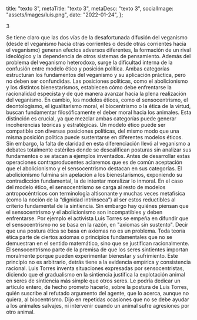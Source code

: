   title: "texto 3",
  metaTitle: "texto 3",
  metaDesc: "texto 3",
  socialImage: "assets/images/luis.png",
  date: "2022-01-24",
};

3

Se tiene claro que las dos vías de la desafortunada difusión del veganismo (desde el veganismo hacia otras corrientes o desde otras corrientes hacia el veganismo) generan efectos adversos diferentes, la formación de un rival ideológico y la dependencia de otros sistemas de pensamiento. Además del problema del veganismo heterodoxo, surge la dificultad interna de la confusión entre modelo ético y posición política. Ambas categorías estructuran los fundamentos del veganismo y su aplicación práctica, pero no deben ser confundidas. Las posiciones políticas, como el abolicionismo y los distintos bienestarismos, establecen cómo debe enfrentarse la racionalidad especista y de qué manera avanzar hacia la plena realización del veganismo. En cambio, los modelos éticos, como el sensocentrismo, el deontologismo, el igualitarismo moral, el biocentrismo o la ética de la virtud, buscan fundamentar filosóficamente el deber moral hacia los animales. Esta distinción es crucial, ya que mezclar ambas categorías puede generar incoherencias teóricas y estratégicas. Un modelo ético puede ser compatible con diversas posiciones políticas, del mismo modo que una misma posición política puede sustentarse en diferentes modelos éticos. Sin embargo, la falta de claridad en esta diferenciación llevó al veganismo a debates totalmente estériles donde se descalifican posturas sin analizar sus fundamentos o se atacan a ejemplos inventados. Antes de desarrollar estas operaciones contraproducentes aclaremos que es de común aceptación que el abolicionismo y el sensocentrismo destacan en sus categorías. El abolicionismo fulmina sin apelación a los bienestarismos, exponiendo su contradicción fundamental, la de intentar moralizar lo inmoral. En el caso del modelo ético, el sensocentrismo se carga al resto de modelos antropocéntricos con terminología altisonante y muchas veces metafísica (como la noción de la “dignidad intrínseca”) al ser estos reductibles al criterio fundamental de la sintiencia. Sin embargo hay quiénes piensan que el sensocentrismo y el abolicionismo son incompatibles y deben enfrentarse. Por ejemplo el activista Luis Torres se empeña en difundir que el sensocentrismo no se basa en la razón, en "axiomas sin sustento". Decir que una postura ética se basa en axiomas no es un problema. Toda teoría ética parte de ciertos axiomas o principios fundamentales que no se demuestran en el sentido matemático, sino que se justifican racionalmente. El sensocentrismo parte de la premisa de que los seres sintientes importan moralmente porque pueden experimentar bienestar y sufrimiento. Este principio no es arbitrario, detrás tiene a la evidencia empírica y consistencia racional. Luis Torres inventa situaciones expresadas por sensocentristas, diciendo que el gradualismo en la sintiencia justifica la explotación animal en seres de sintiencia más simple que otros seres. Le podría dedicar un artículo entero, de hecho prometo hacerlo, sobre la postura de Luis Torres, quién suscribe al refutado argumento del agente, que lo acerca, aunque no quiera, al biocentrismo. Dijo en repetidas ocasiones que no se debe ayudar a los animales salvajes, ni intervenir cuando un animal sufre agresiones por otro animal.
